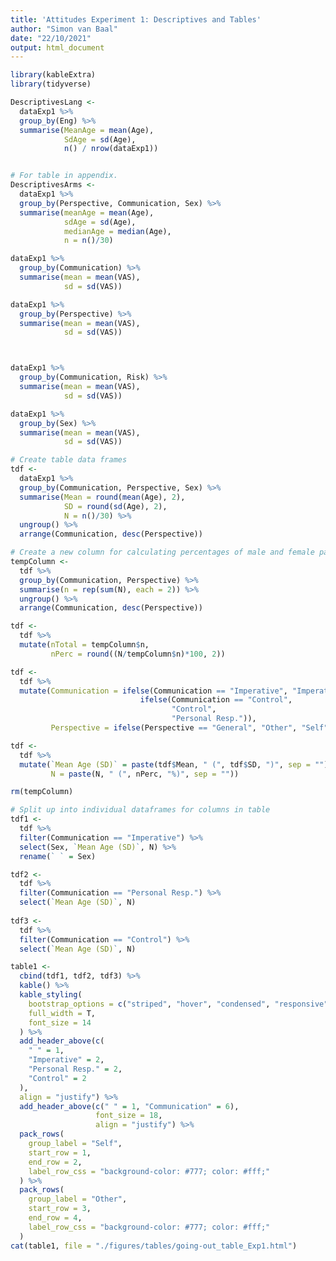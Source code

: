 ```yaml
---
title: 'Attitudes Experiment 1: Descriptives and Tables'
author: "Simon van Baal"
date: "22/10/2021"
output: html_document
---
```


```r
library(kableExtra)
library(tidyverse)
```


```r

DescriptivesLang <-
  dataExp1 %>%
  group_by(Eng) %>%
  summarise(MeanAge = mean(Age),
            SdAge = sd(Age),
            n() / nrow(dataExp1))


# For table in appendix.
DescriptivesArms <-
  dataExp1 %>%
  group_by(Perspective, Communication, Sex) %>%
  summarise(meanAge = mean(Age), 
            sdAge = sd(Age),
            medianAge = median(Age),
            n = n()/30)


```

```r

dataExp1 %>%
  group_by(Communication) %>%
  summarise(mean = mean(VAS),
            sd = sd(VAS))

dataExp1 %>%
  group_by(Perspective) %>%
  summarise(mean = mean(VAS),
            sd = sd(VAS))



dataExp1 %>%
  group_by(Communication, Risk) %>%
  summarise(mean = mean(VAS),
            sd = sd(VAS))

dataExp1 %>%
  group_by(Sex) %>%
  summarise(mean = mean(VAS),
            sd = sd(VAS))


```

```r
# Create table data frames
tdf <- 
  dataExp1 %>% 
  group_by(Communication, Perspective, Sex) %>%
  summarise(Mean = round(mean(Age), 2),
            SD = round(sd(Age), 2),
            N = n()/30) %>%
  ungroup() %>%
  arrange(Communication, desc(Perspective))

# Create a new column for calculating percentages of male and female participants in each group.
tempColumn <- 
  tdf %>%
  group_by(Communication, Perspective) %>%
  summarise(n = rep(sum(N), each = 2)) %>%
  ungroup() %>%
  arrange(Communication, desc(Perspective))

tdf <- 
  tdf %>%
  mutate(nTotal = tempColumn$n,
         nPerc = round((N/tempColumn$n)*100, 2))

tdf <-
  tdf %>%
  mutate(Communication = ifelse(Communication == "Imperative", "Imperative",
                             ifelse(Communication == "Control", 
                                    "Control",
                                    "Personal Resp.")),
         Perspective = ifelse(Perspective == "General", "Other", "Self"))

tdf <-
  tdf %>% 
  mutate(`Mean Age (SD)` = paste(tdf$Mean, " (", tdf$SD, ")", sep = ""),
         N = paste(N, " (", nPerc, "%)", sep = ""))

rm(tempColumn)

# Split up into individual dataframes for columns in table
tdf1 <- 
  tdf %>%
  filter(Communication == "Imperative") %>%
  select(Sex, `Mean Age (SD)`, N) %>%
  rename(` ` = Sex)

tdf2 <-
  tdf %>%
  filter(Communication == "Personal Resp.") %>%
  select(`Mean Age (SD)`, N)
  
tdf3 <-
  tdf %>% 
  filter(Communication == "Control") %>%
  select(`Mean Age (SD)`, N)

table1 <-
  cbind(tdf1, tdf2, tdf3) %>%
  kable() %>%
  kable_styling(
    bootstrap_options = c("striped", "hover", "condensed", "responsive"),
    full_width = T,
    font_size = 14
  ) %>%
  add_header_above(c(
    " " = 1,
    "Imperative" = 2,
    "Personal Resp." = 2,
    "Control" = 2
  ),
  align = "justify") %>%
  add_header_above(c(" " = 1, "Communication" = 6),
                   font_size = 18,
                   align = "justify") %>%
  pack_rows(
    group_label = "Self",
    start_row = 1,
    end_row = 2,
    label_row_css = "background-color: #777; color: #fff;"
  ) %>%
  pack_rows(
    group_label = "Other",
    start_row = 3,
    end_row = 4,
    label_row_css = "background-color: #777; color: #fff;"
  )
cat(table1, file = "./figures/tables/going-out_table_Exp1.html")


```